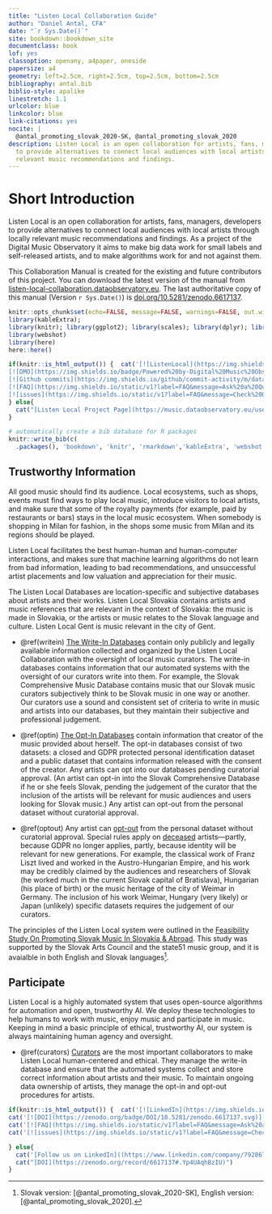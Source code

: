 ```yaml
--- 
title: "Listen Local Collaboration Guide"
author: "Daniel Antal, CFA"
date: "`r Sys.Date()`"
site: bookdown::bookdown_site
documentclass: book
lof: yes
classoption: openany, a4paper, oneside
papersize: a4
geometry: left=2.5cm, right=2.5cm, top=2.5cm, bottom=2.5cm
bibliography: antal.bib
biblio-style: apalike
linestretch: 1.1
urlcolor: blue
linkcolor: blue
link-citations: yes
nocite: |
  @antal_promoting_slovak_2020-SK, @antal_promoting_slovak_2020
description: Listen Local is an open collaboration for artists, fans, managers, developers
  to provide alternatives to connect local audiences with local artists through locally
  relevant music recommendations and findings.
---
```


# Short Introduction {-}

Listen Local is an open collaboration for artists, fans, managers, developers to provide alternatives to connect local audiences with local artists through locally relevant music recommendations and findings. As a project of the  Digital Music Observatory it aims to make big data work for small labels and self-released artists, and to make algorithms work for and not against them.

This Collaboration Manual is created for the existing and future contributors of this project. You can download the latest version of the manual from [listen-local-collaboration.dataobservatory.eu](https://listen-local-collaboration.dataobservatory.eu/). The last authoritative copy of this manual (Version `r Sys.Date()`) is [doi.org/10.5281/zenodo.6617137](https://zenodo.org/record/6617137#.Yp4UAqhBzIU).


```r
knitr::opts_chunk$set(echo=FALSE, message=FALSE, warnings=FALSE, out.width ='80%', fig.align='center')
library(kableExtra); 
library(knitr); library(ggplot2); library(scales); library(dplyr); library(tidyr)
library(webshot)
library(here)
here::here()
```

```r
if(knitr::is_html_output()) {  cat('[![ListenLocal](https://img.shields.io/badge/Developd%20by-Listen%20Local-007CBB.svg)](https://music.dataobservatory.eu/usecase/listen-local/)
[![DMO](https://img.shields.io/badge/Powered%20by-Digital%20Music%20Observatory-4EC0E4.svg)](https://music.dataobservatory.eu/)
[![Github commits](https://img.shields.io/github/commit-activity/m/dataobservatory-eu/listen-local-collaboration)](https://github.com/dataobservatory-eu/listen-local-collaboration/)
[![FAQ](https://img.shields.io/static/v1?label=FAQ&message=Ask%20a%20Question&color=4EC0E4)](https://github.com/dataobservatory-eu/listen-local-collaboration/projects/)
[![issues](https://img.shields.io/static/v1?label=FAQ&message=Check%20Open%20Questions%20First&color=DB001C)](https://github.com/dataobservatory-eu/listen-local-collaboration/issues?label=open)')
} else{
  cat("[Listen Local Project Page](https://music.dataobservatory.eu/usecase/listen-local/) - Powered by the [Digital Music Observatory](https://music.dataobservatory.eu/) [See the FAQ](https://github.com/dataobservatory-eu/listen-local-collaboration/projects/) after [checking already open questions](https://github.com/dataobservatory-eu/listen-local-collaboration/issues?label=open)")
}
```



```r
# automatically create a bib database for R packages
knitr::write_bib(c(
  .packages(), 'bookdown', 'knitr', 'rmarkdown','kableExtra', 'webshot' ), 'packages.bib')
```

## Trustworthy Information {.unnumbered}

All good music should find its audience. Local ecosystems, such as shops, events must find ways to play local music, introduce visitors to local artists, and make sure that some of the royalty payments (for example, paid by restaurants or bars) stays in the local music ecosystem. When somebody is shopping in Milan for fashion, in the shops some music from Milan and its regions should be played.

Listen Local facilitates the best human-human and human-computer interactions, and makes sure that machine learning algorithms do not learn from bad information, leading to bad recommendations, and unsuccessful artist placements and low valuation and appreciation for their music. 

The Listen Local Databases are location-specific and subjective databases about artists and their works. Listen Local Slovakia contains artists and music references that are relevant in the context of Slovakia: the music is made in Slovakia, or the artists or music relates to the Slovak language and culture. Listen Local Gent is music relevant in the city of Gent.

- \@ref(writein) [The Write-In Databases](#writein) contain only publicly and legally available information collected and organized by the Listen Local Collaboration with the oversight of local music curators. The write-in databases contains information that our automated systems with the oversight of our curators write into them. For example, the  Slovak Comprehensive Music Database contains music that our Slovak music curators subjectively think to be Slovak music in one way or another. Our curators use a sound and consistent set of criteria to write in music and artists into our databases, but they maintain their subjective and professional judgement.

- \@ref(optin) [The Opt-In Databases](#optin) contain information that creator of the music provided about herself. The opt-in databases consist of two datasets: a closed and GDPR protected personal identification dataset and a public dataset that contains information released with the consent of the creator.  Any artists can opt into our databases pending curatorial approval.  (An artist can opt-in into the Slovak Comprehensive Database if he or she feels Slovak, pending the judgement of the curator that the inclusion of the artists will be relevant for music audiences and users looking for Slovak music.)  Any artist can opt-out from the personal dataset without curatorial approval.

- \@ref(optout) Any artist can [opt-out](#optput) from the personal dataset without curatorial approval. Special rules apply on [deceased](#deceased) artists---partly, because GDPR no longer applies, partly, because identity will be relevant for new generations. For example, the classical work of Franz Liszt lived and worked in the Austro-Hungarian Empire, and his work may be credibly claimed by the audiences and researchers of Slovak (he worked much in the current Slovak capital of Bratislava), Hungarian (his place of birth) or the music heritage of the city of Weimar in Germany. The inclusion of his work Weimar, Hungary (very likely) or Japan (unlikely) specific datasets requires the judgement of our curators.

The principles of the Listen Local system were outlined in the [Feasibility Study On Promoting Slovak Music In Slovakia & Abroad](https://music.dataobservatory.eu/publication/listen_local_2020/). This study was supported by the Slovak Arts Council and the state51 music group, and it is avaialble in both English and Slovak languages^[Slovak version: [@antal_promoting_slovak_2020-SK], English version: [@antal_promoting_slovak_2020].]. 


## Participate {.unnumbered}

Listen Local is a highly automated system that uses open-source algorithms for automation and open, trustworthy AI. We deploy these technologies to help humans to work with music, enjoy music and participate in music. Keeping in mind a basic principle of ethical, trustworthy AI, our system is always maintaining human agency and oversight. 

- \@ref(curators) [Curators](#curators) are the most important collaborators to make Listen Local human-centered and ethical. They manage the write-in database and ensure that the automated systems collect and store correct information about artists and their music. To maintain ongoing data ownership of artists, they manage the opt-in and opt-out procedures for artists. 

```r
if(knitr::is_html_output()) {  cat('[![LinkedIn](https://img.shields.io/badge/LinkedIn-0077B5?style=for-the-badge&logo=linkedin&logoColor=white)](https://www.linkedin.com/company/79286750/) Follow our LinkedIn Page and get in touch with us.')
cat('[![DOI](https://zenodo.org/badge/DOI/10.5281/zenodo.6617137.svg)](https://zenodo.org/record/6617137#.Yp4UAqhBzIU)')
cat('[![FAQ](https://img.shields.io/static/v1?label=FAQ&message=Ask%20a%20Question&color=4EC0E4)](https://github.com/dataobservatory-eu/listen-local-collaboration/projects/) Please take a look at our FAQ.')
cat('[![issues](https://img.shields.io/static/v1?label=FAQ&message=Check%20Open%20Questions%20First&color=DB001C)](https://github.com/dataobservatory-eu/listen-local-collaboration/issues?label=open) Please raise issues on Github.')

} else{
  cat('[Follow us on LinkedIn]((https://www.linkedin.com/company/79286750/)')
  cat("[DOI](https://zenodo.org/record/6617137#.Yp4UAqhBzIU)")
}
```



